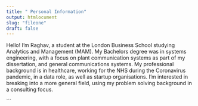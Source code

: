 ```yaml
---
title: " Personal Information"
output: htmlocument
slug: "fileone"
draft: false
---
```

Hello! I'm Raghav, a student at the London Business School studying Analytics and Management (MAM). My Bachelors degree was in systems engineering, with a focus on plant communication systems as part of my dissertation, and general communications systems. 
My professional background is in healthcare, working for the NHS during the Coronavirus pandemic, in a data role, as well as startup organisations. 
I'm interested in breaking into a more general field, using my problem solving background in a consulting focus. 

```
